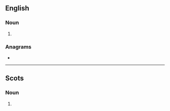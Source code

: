 ==English==

===Noun===
{{head|en|noun form}}

# {{plural of|en|cuddy}}

===Anagrams===
* {{anagrams|en|a=cddeisu|cisdude}}

----

==Scots==

===Noun===
{{head|sco|noun plural form}}

# {{plural of|sco|cuddie}}